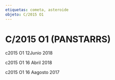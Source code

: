 ```yaml
---
etiquetas: cometa, asteroide
objeto: C/2015 O1
---
```


# C/2015 O1 (PANSTARRS)

<Imagen
  src="registro/c2015-o1_20180612_3_c2015-01_20180612i88.png"
  fecha="20180612"
/>

c2015 O1 12Junio 2018

<Imagen
  src="registro/c2015-o1_20180416_2_2015-o1_20180416_i88.jpg"
  fecha="20180416"
/>

c2015 O1 16 Abril 2018

<Imagen
  src="registro/c2015-o1_20170816_1_c2015o1_20170816_i88.jpg"
  fecha="20170816"
/>

c2015 O1 16 Aagosto 2017